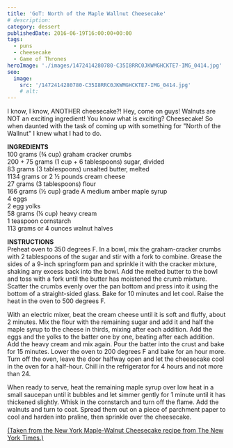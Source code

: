 ```yaml
---
title: 'GoT: North of the Maple Wallnut Cheesecake'
# description:
category: dessert
publishedDate: 2016-06-19T16:00:00+00:00
tags:
  - puns
  - cheesecake
  - Game of Thrones
heroImage: './images/1472414280780-C35I8RRC0JKWMGHCKTE7-IMG_0414.jpg'
seo:
  image:
    src: '/1472414280780-C35I8RRC0JKWMGHCKTE7-IMG_0414.jpg'
    # alt:
---
```



<div class="sqs-html-content">
	<p>
		<span>
			I know, I know, ANOTHER cheesecake?! Hey, come on guys! Walnuts are NOT an
			exciting ingredient! You know what is exciting? Cheesecake! So when
			daunted with the task of coming up with something for "North of the
			Wallnut" I knew what I had to do.
		</span>
	</p>
</div>
<div
	class="image-block-outer-wrapper layout-caption-hidden design-layout-inline"
	data-test="image-block-inline-outer-wrapper"
>
	<figure class="sqs-block-image-figure intrinsic">
		<div
			class="image-block-wrapper"
			data-animation-role="image"
			data-animation-override=""
		>
			<div class="sqs-image-shape-container-element has-aspect-ratio">
				<Picture
					src={ContentImage1}
					alt="north of the maple wallnut cheesecake | sarah makes stuff"
				></Picture>
			</div>
		</div>
	</figure>
</div>
<div class="sqs-html-content">
	<p>
		<strong>INGREDIENTS</strong>
		<br />
		100 grams (¾ cup) graham cracker crumbs
		<br />
		200 + 75 grams (1 cup + 6 tablespoons) sugar, divided
		<br />
		83 grams (3 tablespoons) unsalted butter, melted
		<br />
		1134 grams or 2 ½ pounds cream cheese
		<br />
		27 grams (3 tablespoons) flour
		<br />
		166 grams (½ cup) grade A medium amber maple syrup
		<br />4 eggs
		<br />2 egg yolks
		<br />
		58 grams (¼ cup) heavy cream
		<br />1 teaspoon cornstarch
		<br />
		113 grams or 4 ounces walnut halves
	</p>
	<p>
		<strong>INSTRUCTIONS</strong>
		<br />
		Preheat oven to 350 degrees F. In a bowl, mix the graham-cracker crumbs with
		2 tablespoons of the sugar and stir with a fork to combine. Grease the sides
		of a 9-inch springform pan and sprinkle it with the cracker mixture, shaking
		any excess back into the bowl. Add the melted butter to the bowl and toss
		with a fork until the butter has moistened the crumb mixture. Scatter the
		crumbs evenly over the pan bottom and press into it using the bottom of a
		straight-sided glass. Bake for 10 minutes and let cool. Raise the heat in
		the oven to 500 degrees F.
	</p>
	<p>
		With an electric mixer, beat the cream cheese until it is soft and fluffy,
		about 2 minutes. Mix the flour with the remaining sugar and add it and half
		the maple syrup to the cheese in thirds, mixing after each addition. Add the
		eggs and the yolks to the batter one by one, beating after each addition.
		Add the heavy cream and mix again. Pour the batter into the crust and bake
		for 15 minutes. Lower the oven to 200 degrees F and bake for an hour more.
		Turn off the oven, leave the door halfway open and let the cheesecake cool
		in the oven for a half-hour. Chill in the refrigerator for 4 hours and not
		more than 24.
	</p>
	<p>
		When ready to serve, heat the remaining maple syrup over low heat in a small
		saucepan until it bubbles and let simmer gently for 1 minute until it has
		thickened slightly. Whisk in the cornstarch and turn off the flame. Add the
		walnuts and turn to coat. Spread them out on a piece of parchment paper to
		cool and harden into praline, then sprinkle over the cheesecake.
	</p>
	<p>
		<a
			target="_blank"
			href="http://cooking.nytimes.com/recipes/8413-new-york-maple-walnut-cheesecake?smid=pi-nytfood&amp;smtyp=cur&amp;crlt.pid=camp.J8ZTVMgIw3uf"
		>
			(Taken from the New York Maple-Walnut Cheesecake recipe from The New York
			Times.)
		</a>
	</p>
	<p> </p>
</div>
